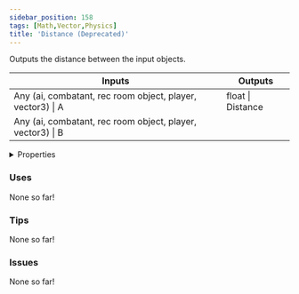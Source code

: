 ```yaml
---
sidebar_position: 158
tags: [Math,Vector,Physics]
title: 'Distance (Deprecated)'
---
```


Outputs the distance between the input objects.



<IChip uuid="182e1ae2-1183-4741-af6e-f307b788a857"/>

<table><thead><tr><th>Inputs</th><th>Outputs</th></tr></thead><tbody><tr><td>Any (ai, combatant, rec room object, player, vector3) | A</td><td>float | Distance</td></tr><tr><td>Any (ai, combatant, rec room object, player, vector3) | B</td><td /></tr></tbody></table>

<details>
  <summary>Properties</summary>
  <div>
    <div>
    <table>
      <tbody>
        <tr>
          <td>Is beta required?</td>
          <td>No</td>
        </tr>
        <tr>
          <td>Is chip a trolling risk?</td>
          <td>No</td>
        </tr>
        <tr>
          <td>Is chip a role assignment risk?</td>
          <td>No</td>
        </tr>
        <tr>
          <td>Chip UUID</td>
          <td>182e1ae2-1183-4741-af6e-f307b788a857</td>
        </tr>
        <tr>
          <td>Room availability</td>
          <td>Available everywhere</td>
        </tr>
      </tbody>
    </table>
    </div>
  </div>
</details>

### Uses

None so far!

### Tips

None so far!

### Issues

None so far!